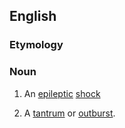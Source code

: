 ==English==

===Etymology===
{{suffix|epileptic|y}}

===Noun===
{{en-noun|eppies}}

# {{colloquial}} An [[epileptic]] [[shock]]
# {{colloquial|by extension}} A [[tantrum]] or [[outburst]].
